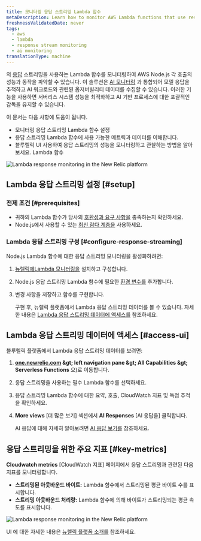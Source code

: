 ```yaml
---
title: 모니터링 응답 스트리밍 Lambda 함수
metaDescription: Learn how to monitor AWS Lambda functions that use response streaming in the New Relic.
freshnessValidatedDate: never
tags:
  - aws
  - lambda
  - response stream monitoring
  - ai monitoring
translationType: machine
---
```


의 [응답](https://aws.amazon.com/blogs/compute/introducing-aws-lambda-response-streaming/) 스트리밍을 사용하는 Lambda 함수를 모니터링하여 AWS Node.js 각 호출의 성능과 동작을 파악할 수 있습니다. 이 솔루션은 [AI 모니터링](/docs/ai-monitoring/intro-to-ai-monitoring/) 과 통합되어 모델 응답을 추적하고 AI 워크로드와 관련된 옵저버빌리티 데이터를 수집할 수 있습니다. 이러한 기능을 사용하면 서버리스 시스템 성능을 최적화하고 AI 기반 프로세스에 대한 포괄적인 감독을 유지할 수 있습니다.

이 문서는 다음 사항에 도움이 됩니다.

* 모니터링 응답 스트리밍 Lambda 함수 설정
* 응답 스트리밍 Lambda 함수에 사용 가능한 메트릭과 데이터를 이해합니다.
* 블루렐릭 UI 사용하여 응답 스트리밍의 성능을 모니터링하고 관찰하는 방법을 알아보세요. Lambda 함수

<img title="New Relic AI Responses page" alt="Lambda response monitoring in the New Relic platform" src="/images/ss-ai-response-page.gif" />

## Lambda 응답 스트리밍 설정 [#setup]

### 전제 조건 [#prerequisites]

* 귀하의 Lambda 함수가 당사의 [호환성과 요구 사항을](/docs/serverless-function-monitoring/aws-lambda-monitoring/instrument-lambda-function/compatibility-requirement-lambda-monitoring) 충족하는지 확인하세요.
* Node.js에서 사용할 수 있는 [최신 람다 계층을](https://layers.newrelic-external.com) 사용하세요.

### Lambda 응답 스트리밍 구성 [#configure-response-streaming]

Node.js Lambda 함수에 대한 응답 스트리밍 모니터링을 활성화하려면:

1. [뉴렐릭에Lambda 모니터링을](/docs/serverless-function-monitoring/aws-lambda-monitoring/instrument-lambda-function/configure-serverless-aws-monitoring) 설치하고 구성합니다.

2. Node.js 응답 스트리밍 Lambda 함수에 필요한 [환경 변수를](/docs/serverless-function-monitoring/aws-lambda-monitoring/instrument-lambda-function/env-variables-lambda) 추가합니다.

3. 변경 사항을 저장하고 함수를 구현합니다.

   구현 후, 뉴렐릭 플랫폼에서 Lambda 응답 스트리밍 데이터를 볼 수 있습니다. 자세한 내용은 [Lambda 응답 스트리밍 데이터에 액세스를](#access-ui) 참조하세요.

## Lambda 응답 스트리밍 데이터에 액세스 [#access-ui]

블루렐릭 플랫폼에서 Lambda 응답 스트리밍 데이터를 보려면:

1. <DNT>**[one.newrelic.com](https://one.newrelic.com) &amp;gt; left navigation pane &amp;gt; All Capabilities &amp;gt; Serverless Functions**</DNT> 으)로 이동합니다.

2. 응답 스트리밍을 사용하는 필수 Lambda 함수를 선택하세요.

3. 응답 스트리밍 Lambda 함수에 대한 요약, 호출, CloudWatch 지표 및 독점 추적을 확인하세요.

4. **More views** \[더 많은 보기] 섹션에서 **AI Responses** \[AI 응답을] 클릭합니다.

   AI 응답에 대해 자세히 알아보려면 [AI 응답 보기를](/docs/ai-monitoring/explore-ai-data/view-ai-responses) 참조하세요.

## 응답 스트리밍을 위한 주요 지표 [#key-metrics]

**Cloudwatch metrics** \[CloudWatch 지표] 페이지에서 응답 스트리밍과 관련된 다음 지표를 모니터링합니다.

* **스트리밍된 아웃바운드 바이트:** Lambda 함수에서 스트리밍된 평균 바이트 수를 표시합니다.
* **스트리밍 아웃바운드 처리량:** Lambda 함수에 의해 바이트가 스트리밍되는 평균 속도를 표시합니다.

<img title="New Relic AI Responses page" alt="Lambda response monitoring in the New Relic platform" src="/images/ss-ai-response.webp" />

UI 에 대한 자세한 내용은 [뉴렐릭 플랫폼 소개를](/docs/new-relic-solutions/new-relic-one/introduction-new-relic-platform) 참조하세요.